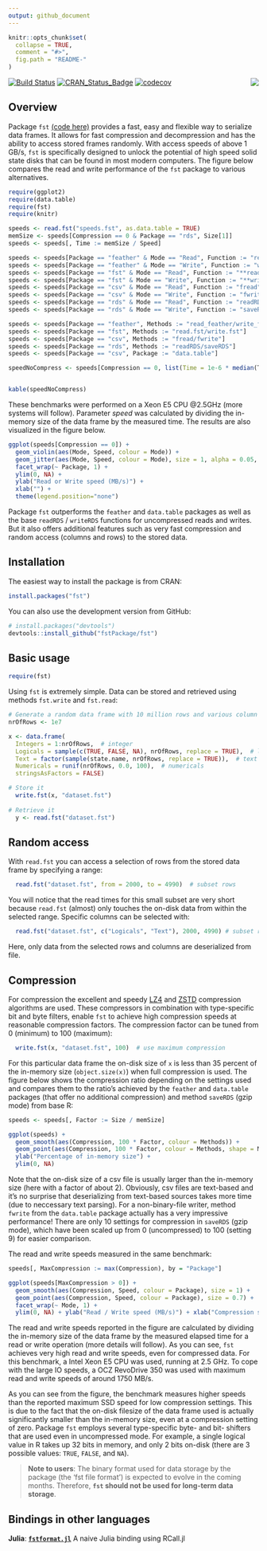```yaml
---
output: github_document
---
```


<!-- README.md is generated from README.Rmd. Please edit that file -->

```r
knitr::opts_chunk$set(
  collapse = TRUE,
  comment = "#>",
  fig.path = "README-"
)
```


<img src="logo.png" align="right" />

[![Build Status](https://travis-ci.org/fstpackage/fst.svg?branch=master)](https://travis-ci.org/fstpackage/fst)
[![CRAN_Status_Badge](http://www.r-pkg.org/badges/version/fst)](https://cran.r-project.org/package=fst)
[![codecov](https://codecov.io/gh/fstpackage/fst/branch/master/graph/badge.svg)](https://codecov.io/gh/fstpackage/fst)


## Overview

Package `fst` [(code here)][fstRepo] provides a fast, easy and flexible way to serialize data frames. It allows for fast compression and decompression and has the ability to access stored frames randomly. With access speeds of above 1 GB/s, `fst` is specifically designed to unlock the potential of high speed solid state disks that can be found in most modern computers. The figure below compares the read and write performance of the `fst` package to various alternatives.


```r
require(ggplot2)
require(data.table)
require(fst)
require(knitr)

speeds <- read.fst("speeds.fst", as.data.table = TRUE)
memSize <- speeds[Compression == 0 & Package == "rds", Size[1]]
speeds <- speeds[, Time := memSize / Speed]

speeds <- speeds[Package == "feather" & Mode == "Read", Function := "read_feather"]
speeds <- speeds[Package == "feather" & Mode == "Write", Function := "write_feather"]
speeds <- speeds[Package == "fst" & Mode == "Read", Function := "**read.fst**"]
speeds <- speeds[Package == "fst" & Mode == "Write", Function := "**write.fst**"]
speeds <- speeds[Package == "csv" & Mode == "Read", Function := "fread"]
speeds <- speeds[Package == "csv" & Mode == "Write", Function := "fwrite"]
speeds <- speeds[Package == "rds" & Mode == "Read", Function := "readRDS"]
speeds <- speeds[Package == "rds" & Mode == "Write", Function := "saveRDS"]

speeds <- speeds[Package == "feather", Methods := "read_feather/write_feather"]
speeds <- speeds[Package == "fst", Methods := "read.fst/write.fst"]
speeds <- speeds[Package == "csv", Methods := "fread/fwrite"]
speeds <- speeds[Package == "rds", Methods := "readRDS/saveRDS"]
speeds <- speeds[Package == "csv", Package := "data.table"]

speedNoCompress <- speeds[Compression == 0, list(Time = 1e-6 * median(Time), `Size (MB)` = format(1e-6*median(Size), digits = 2), `Speed (MB/s)` = median(Speed), N = .N), by = "Function"]


kable(speedNoCompress)
```

These benchmarks were performed on a Xeon E5 CPU @2.5GHz (more systems will follow). Parameter *speed* was calculated by dividing the in-memory size of the data frame by the measured time. The results are also visualized in the figure below.

```r
ggplot(speeds[Compression == 0]) +
  geom_violin(aes(Mode, Speed, colour = Mode)) +
  geom_jitter(aes(Mode, Speed, colour = Mode), size = 1, alpha = 0.05, width = 0.25) +
  facet_wrap(~ Package, 1) +
  ylim(0, NA) +
  ylab("Read or Write speed (MB/s)") +
  xlab("") +
  theme(legend.position="none")
```

Package `fst` outperforms the `feather` and `data.table` packages as well as the base `readRDS` / `writeRDS` functions for uncompressed reads and writes. But it also offers additional features such as very fast compression and random access (columns and rows) to the stored data.


## Installation

The easiest way to install the package is from CRAN:

```r
install.packages("fst")
```

You can also use the development version from GitHub:

```r
# install.packages("devtools")
devtools::install_github("fstPackage/fst")
```


## Basic usage

```r
require(fst)
```

Using `fst` is extremely simple. Data can be stored and retrieved using methods `fst.write` and `fst.read`:

```r
# Generate a random data frame with 10 million rows and various column types
nrOfRows <- 1e7

x <- data.frame(
  Integers = 1:nrOfRows,  # integer
  Logicals = sample(c(TRUE, FALSE, NA), nrOfRows, replace = TRUE),  # logical
  Text = factor(sample(state.name, nrOfRows, replace = TRUE)),  # text
  Numericals = runif(nrOfRows, 0.0, 100),  # numericals
  stringsAsFactors = FALSE)

# Store it
  write.fst(x, "dataset.fst")
  
# Retrieve it
  y <- read.fst("dataset.fst")
```


## Random access

With `read.fst` you can access a selection of rows from the stored data frame by specifying a range:

```r
  read.fst("dataset.fst", from = 2000, to = 4990)  # subset rows
```

You will notice that the read times for this small subset are very short because `read.fst` (almost) only touches the on-disk data from within the selected range. Specific columns can be selected with:

```r
  read.fst("dataset.fst", c("Logicals", "Text"), 2000, 4990) # subset rows and columns
```

Here, only data from the selected rows and columns are deserialized from file.

## Compression

For compression the excellent and speedy [LZ4][lz4Repo] and [ZSTD][zstdRepo] compression algorithms are used. These compressors in combination with type-specific bit and byte filters, enable `fst` to achieve high compression speeds at reasonable compression factors. The compression factor can be tuned from 0 (minimum) to 100 (maximum):

```r
  write.fst(x, "dataset.fst", 100)  # use maximum compression
```

For this particular data frame the on-disk size of `x` is less than 35 percent of the in-memory size (`object.size(x)`) when full compression is used. The figure below shows the compression ratio depending on the settings used and compares them to the ratio's achieved by the `feather` and `data.table` packages (that offer no additional compression) and method `saveRDS` (gzip mode) from base R:

```r
speeds <- speeds[, Factor := Size / memSize]

ggplot(speeds) +
  geom_smooth(aes(Compression, 100 * Factor, colour = Methods)) +
  geom_point(aes(Compression, 100 * Factor, colour = Methods, shape = Methods), size = 2) +
  ylab("Percentage of in-memory size") +
  ylim(0, NA)
```

Note that the on-disk size of a csv file is usually larger than the in-memory size (here with a factor of about 2). Obviously, csv files are text-based and it's no surprise that deserializing from text-based sources takes more time (due to neccessary text parsing). For a non-binary-file writer, method `fwrite` from the `data.table` package actually has a very impressive performance! There are only 10 settings for compression in `saveRDS` (gzip mode), which have been scaled up from 0 (uncompressed) to 100 (setting 9) for easier comparison.

The read and write speeds measured in the same benchmark:

```r
speeds[, MaxCompression := max(Compression), by = "Package"]

ggplot(speeds[MaxCompression > 0]) +
  geom_smooth(aes(Compression, Speed, colour = Package), size = 1) +
  geom_point(aes(Compression, Speed, colour = Package), size = 0.7) +
  facet_wrap(~ Mode, 1) +
  ylim(0, NA) + ylab("Read / Write speed (MB/s)") + xlab("Compression setting")
```

The read and write speeds reported in the figure are calculated by dividing the in-memory size of the data frame by the measured elapsed time for a read or write operation (more details will follow). As you can see, `fst` achieves very high read and write speeds, even for compressed data. For this benchmark, a Intel Xeon E5 CPU was used, running  at 2.5 GHz. To cope with the large IO speeds, a OCZ RevoDrive 350 was used with maximum read and write speeds of around 1750 MB/s.

As you can see from the figure, the benchmark measures higher speeds than the reported maximum SSD speed for low compression settings. This is due to the fact that the on-disk filesize of the data frame used is actually significantly smaller than the in-memory size, even at a compression setting of zero. Package `fst` employs several type-specific byte- and bit- shifters that are used even in uncompressed mode. For example, a single logical value in R takes up 32 bits in memory, and only 2 bits on-disk (there are 3 possible values: `TRUE`, `FALSE`, and `NA`).


> **Note to users**: The binary format used for data storage by the package (the 'fst file format') is expected to evolve in the coming months. Therefore, **`fst` should not be used for long-term data storage**.

## Bindings in other languages
**Julia**: [**`fstformat.jl`**][fstformatRepo] A naive Julia binding using RCall.jl

[fstRepo]: https://github.com/fstpackage/fst
[lz4Repo]: https://github.com/lz4/lz4
[zstdRepo]: https://github.com/facebook/zstd
[fstformatRepo]: https://github.com/xiaodaigh/fstformat.jl
